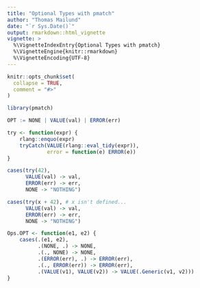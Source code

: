 ```yaml
---
title: "Optional Types with pmatch"
author: "Thomas Mailund"
date: "`r Sys.Date()`"
output: rmarkdown::html_vignette
vignette: >
  %\VignetteIndexEntry{Optional Types with pmatch}
  %\VignetteEngine{knitr::rmarkdown}
  %\VignetteEncoding{UTF-8}
---
```


```r
knitr::opts_chunk$set(
  collapse = TRUE,
  comment = "#>"
)

library(pmatch)
```

```r
OPT := NONE | VALUE(val) | ERROR(err)
```

```r
try <- function(expr) {
    rlang::enquo(expr)
    tryCatch(VALUE(rlang::eval_tidy(expr)), 
             error = function(e) ERROR(e))
}
```

```r
cases(try(42),
      VALUE(val) -> val,
      ERROR(err) -> err,
      NONE -> "NOTHING")
```

```r
cases(try(x + 42), # x isn't defined...
      VALUE(val) -> val,
      ERROR(err) -> err,
      NONE -> "NOTHING")
```

```r
Ops.OPT <- function(e1, e2) {
    cases(.(e1, e2),
          .(NONE, .) -> NONE,
          .(., NONE) -> NONE,
          .(ERROR(err), .) -> ERROR(err),
          .(., ERROR(err)) -> ERROR(err),
          .(VALUE(v1), VALUE(v2)) -> VALUE(.Generic(v1, v2)))
}
```

